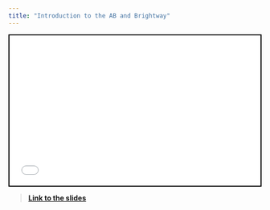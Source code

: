```yaml
---
title: "Introduction to the AB and Brightway"
---
```


<div>

```{=html}
<iframe class="slide-deck" height="300" width="500" style="border:2px solid black;" src="presentations/presentation_seminar_intro.html"></iframe>
```

</div>

> [**Link to the slides**](presentations/presentation_seminar_intro.html)
